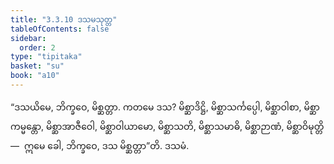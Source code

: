 ```yaml
---
title: "3.3.10 ဒသမသုတ္တ"
tableOfContents: false
sidebar:
  order: 2
type: "tipitaka"
basket: "su"
book: "a10"
---
```



<DynamicBreadcrumb />

<Division number="132" book="a10">

<Paragraph number="1100" book="a10">
“ဒသယိမေ, ဘိက္ခဝေ, မိစ္ဆတ္တာ. ကတမေ ဒသ? မိစ္ဆာဒိဋ္ဌိ, မိစ္ဆာသင်္ကပ္ပေါ, မိစ္ဆာဝါစာ, မိစ္ဆာကမ္မန္တော, မိစ္ဆာအာဇီဝေါ, မိစ္ဆာဝါယာမော, မိစ္ဆာသတိ, မိစ္ဆာသမာဓိ, မိစ္ဆာဉာဏံ, မိစ္ဆာဝိမုတ္တိ—  ဣမေ ခေါ, ဘိက္ခဝေ, ဒသ မိစ္ဆတ္တာ”တိ.

</Paragraph>
</Division>

<Paragraph number="1101" type="center" book="a10">
ဒသမံ.
</Paragraph>